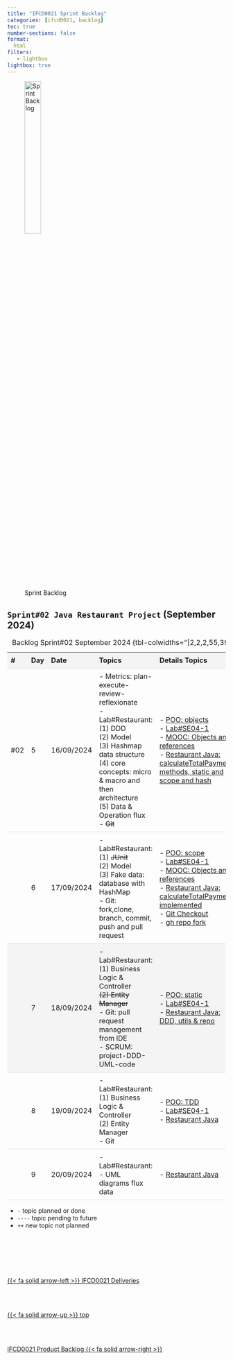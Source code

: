 ```yaml
---
title: "IFCD0021 Sprint Backlog"
categories: [ifcd0021, backlog]
toc: true
number-sections: false
format:
  html
filters:
   - lightbox
lightbox: true
---
```


<style>

.heatMap th { background:  #f4f4f4;}
tr:nth-child(3) {background-color: #f4f4f4;}

th, td {
  padding: 8px;
  text-align: left;
  border-bottom: 1px solid #ddd;
}

tr:hover {background-color:  #f4f4f4;}

</style>

![Sprint Backlog](/images/home/backlog.jpg){width="30%"}

<div class="heatMap">

::: {.column-page-right}


##  ``Sprint#02 Java Restaurant Project`` (September 2024)

| # | Day | Date | Topics |  Details Topics |
| -- | -- | -- | -- | -- |
|  #02 | 5 | 16/09/2024 | - Metrics: plan-execute-review-reflexionate </br>- Lab#Restaurant: </br> (1)  DDD </br> (2)  Model </br> (3) Hashmap data structure </br> (4) core concepts: micro & macro and then architecture </br> (5) Data & Operation flux  </br>  - <s>Git</s>  | - [POO: objects](/javase/se-concepts-objects.qmd){.external target='_blank'} </br> - [Lab#SE04-1](/javase/selab4-1.qmd){.external target='_blank'} </br>  - [MOOC: Objects and references](https://java-programming.mooc.fi/part-5/4-objects-and-references){.external target='_blank'} </br>  - [Restaurant Java: calculateTotalPayment() methods, static and scope and hash](https://github.com/AlbertProfe/restaurant/tree/4f36b6b466f3c0f124dcb6344a36b7ee7faccd9d){.external target='_blank'} |
|   | 6 | 17/09/2024 | - Lab#Restaurant: </br> (1)  <s>JUnit</s> </br> (2)  Model </br> (3)  Fake data: database with HashMap </br>  - Git: fork,clone, branch, commit, push and pull request   | - [POO: scope](/javase/se-concepts-scope.qmd){.external target='_blank'} </br> - [Lab#SE04-1](/javase/selab4-1.qmd){.external target='_blank'} </br>  - [MOOC: Objects and references](https://java-programming.mooc.fi/part-5/4-objects-and-references){.external target='_blank'} </br>  - [Restaurant Java: calculateTotalPayment() implemented](https://github.com/AlbertProfe/restaurant/tree/9364ecddd00376d57d8136c2e14213adf5505447){.external target='_blank'} </br> - [Git Checkout](https://www.atlassian.com/es/git/tutorials/using-branches/git-checkout){.external target='_blank'}  </br>  - [gh repo fork](https://cli.github.com/manual/gh_repo_fork){.external target='_blank'}|
|   | 7 | 18/09/2024 | - Lab#Restaurant: </br> (1)  Business Logic & Controller </br> <s>(2) Entity Manager</s> </br>  - Git: pull request management from IDE  </br> - SCRUM: project-DDD-UML-code | - [POO: static](/javase/se-concepts-static.qmd){.external target='_blank'} </br> - [Lab#SE04-1](/javase/selab4-1.qmd){.external target='_blank'} </br>  - [Restaurant Java: DDD, utils & repo](https://github.com/AlbertProfe/restaurant/tree/e50a5af2f698da42ef0727d6f253ee034bb1df88){.external target='_blank'} |
|   | 8 | 19/09/2024 |  - Lab#Restaurant: </br> (1)  Business Logic & Controller </br> (2) Entity Manager </br>  - Git  | - [POO: TDD](/javase/se-concepts-tdd.qmd){.external target='_blank'} </br> - [Lab#SE04-1](/javase/selab4-1.qmd){.external target='_blank'} </br>  - [Restaurant Java](https://github.com/AlbertProfe/restaurant){.external target='_blank'} |
|   | 9 | 20/09/2024 | - Lab#Restaurant: </br>  - UML diagrams flux data |  - [Restaurant Java](https://github.com/AlbertProfe/restaurant){.external target='_blank'}  |
: Backlog Sprint#02 September 2024 {tbl-colwidths="[2,2,2,55,39]"}
:::

</div>

::: {.callout-note}
- `-` topic planned or done
- `----` topic pending to future
- `++` new topic not planned
:::


<!--- navLinks -->
<br><br>

<div class=row>
<br>
<div class='column left previous'>
<br>
[{{< fa solid arrow-left >}} IFCD0021 Deliveries](/ifcd0021-24/ifcd0021deliveries-24.qmd)
<br>
</div>
<br>
<div class='column center'>
<br>
[{{< fa solid arrow-up >}} top](#top)
<br>
</div>
<br>
<div class='column right next'>
<br>
[IFCD0021 Product Backlog  {{< fa solid arrow-right >}}](/ifcd0021-24/ifcd0021backlog-product-24.qmd)
<br>
</div>
<br>
</div>
